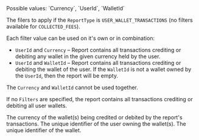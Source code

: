 <ResponseField name="Filters" type="object">
Possible values: `Currency`, `UserId`, `WalletId`

The filers to apply if the `ReportType` is `USER_WALLET_TRANSACTIONS` (no filters available for `COLLECTED_FEES`).

Each filter value can be used on it's own or in combination:
- `UserId` and `Currency` – Report contains all transactions crediting or debiting any wallet in the given currency held by the user.
- `UserId` and `WalletId` – Report contains all transactions crediting or debiting the wallet of the user. If the `WalletId` is not a wallet owned by the `UserId`, then the report will be empty.
 
The `Currency` and `WalletId` cannot be used together.

If no `Filters` are specified, the report contains all transactions crediting or debiting all user wallets.

<Expandable title="properties" defaultOpen>
<ResponseField name="Currency" type="string">
The currency of the wallet(s) being credited or debited by the report's transactions.
</ResponseField>
<ResponseField name="UserId" type="string">
The unique identifier of the user owning the wallet(s).
</ResponseField>
<ResponseField name="WalletId" type="string">
The unique identifier of the wallet.
</ResponseField>
</Expandable>

</ResponseField>